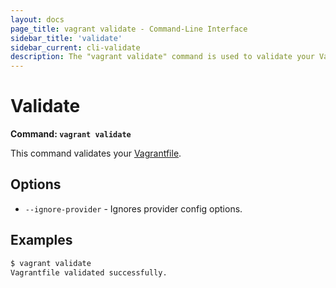 ```yaml
---
layout: docs
page_title: vagrant validate - Command-Line Interface
sidebar_title: 'validate'
sidebar_current: cli-validate
description: The "vagrant validate" command is used to validate your Vagrantfile.
---
```


# Validate

**Command: `vagrant validate`**

This command validates your [Vagrantfile](/docs/vagrantfile/).

## Options

- `--ignore-provider` - Ignores provider config options.

## Examples

```sh
$ vagrant validate
Vagrantfile validated successfully.
```
